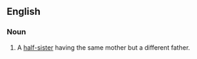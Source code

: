 ==English==

===Noun===
{{en-noun}}

#A [[half-sister]] having the same mother but a different father.